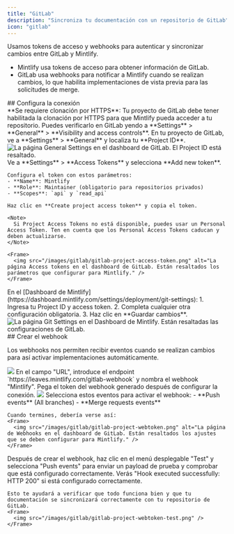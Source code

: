 ```yaml
---
title: "GitLab"
description: "Sincroniza tu documentación con un repositorio de GitLab"
icon: "gitlab"
---
```


Usamos tokens de acceso y webhooks para autenticar y sincronizar cambios entre GitLab y Mintlify.

- Mintlify usa tokens de acceso para obtener información de GitLab.
- GitLab usa webhooks para notificar a Mintlify cuando se realizan cambios, lo que habilita implementaciones de vista previa para las solicitudes de merge.

<div id="set-up-the-connection">
  ## Configura la conexión
</div>

<Note>
  **Se requiere clonación por HTTPS**: Tu proyecto de GitLab debe tener habilitada la clonación por HTTPS para que Mintlify pueda acceder a tu repositorio. Puedes verificarlo en GitLab yendo a **Settings** > **General** > **Visibility and access controls**.
</Note>

<Steps>
  <Step title="Find your project ID">
    En tu proyecto de GitLab, ve a **Settings** > **General** y localiza tu **Project ID**.
    <Frame>
      <img src="/images/gitlab/gitlab-project-id.png" alt="La página General Settings en el dashboard de GitLab. El Project ID está resaltado." />
    </Frame>
  </Step>
  <Step title="Generate an access token">
    Ve a **Settings** > **Access Tokens** y selecciona **Add new token**.
    
    Configura el token con estos parámetros:
    - **Name**: Mintlify
    - **Role**: Maintainer (obligatorio para repositorios privados)
    - **Scopes**: `api` y `read_api`
    
    Haz clic en **Create project access token** y copia el token.

    <Note>
      Si Project Access Tokens no está disponible, puedes usar un Personal Access Token. Ten en cuenta que los Personal Access Tokens caducan y deben actualizarse.
    </Note>

    <Frame>
      <img src="/images/gitlab/gitlab-project-access-token.png" alt="La página Access tokens en el dashboard de GitLab. Están resaltados los parámetros que configurar para Mintlify." />
    </Frame>

  </Step>
  <Step title="Set up the connection">
    En el [Dashboard de Mintlify](https://dashboard.mintlify.com/settings/deployment/git-settings):
    1. Ingresa tu Project ID y access token.
    2. Completa cualquier otra configuración obligatoria.
    3. Haz clic en **Guardar cambios**.
    <Frame>
      <img src="/images/gitlab/gitlab-config.png" alt="La página Git Settings en el Dashboard de Mintlify. Están resaltadas las configuraciones de GitLab." />
    </Frame>
  </Step>
</Steps>

<div id="create-the-webhook">
  ## Crear el webhook
</div>

Los webhooks nos permiten recibir eventos cuando se realizan cambios para así
activar implementaciones automáticamente.

<Steps>
  <Step title="Ve a Settings > Webhooks y haz clic en 'Add new Webhook'">
    <Frame>
      <img src="/images/gitlab/gitlab-webhook.png" />
    </Frame>
  </Step>
  <Step title="Configura la URL y el webhook">
    En el campo "URL", introduce el endpoint `https://leaves.mintlify.com/gitlab-webhook` y nombra el webhook "Mintlify".

  </Step>
  <Step title="Pega el token">
    Pega el token del webhook generado después de configurar la conexión.
    <Frame>
      <img src="/images/gitlab/gitlab-show-webtoken.png" />
    </Frame>
  </Step>
  <Step title="Selecciona eventos">
    Selecciona estos eventos para activar el webhook:
    - **Push events** (All branches)
    - **Merge requests events**
      
    Cuando termines, debería verse así:
    <Frame>
      <img src="/images/gitlab/gitlab-project-webtoken.png" alt="La página de Webhooks en el dashboard de GitLab. Están resaltados los ajustes que se deben configurar para Mintlify." />
    </Frame>
  </Step>
  <Step title="Prueba el webhook">
    Después de crear el webhook, haz clic en el menú desplegable "Test" y selecciona "Push events" para enviar un payload de prueba y comprobar que está configurado correctamente. Verás "Hook executed successfully: HTTP 200" si está configurado correctamente.

    Esto te ayudará a verificar que todo funciona bien y que tu documentación se sincronizará correctamente con tu repositorio de GitLab.
    <Frame>
      <img src="/images/gitlab/gitlab-project-webtoken-test.png" />
    </Frame>

  </Step>
</Steps>